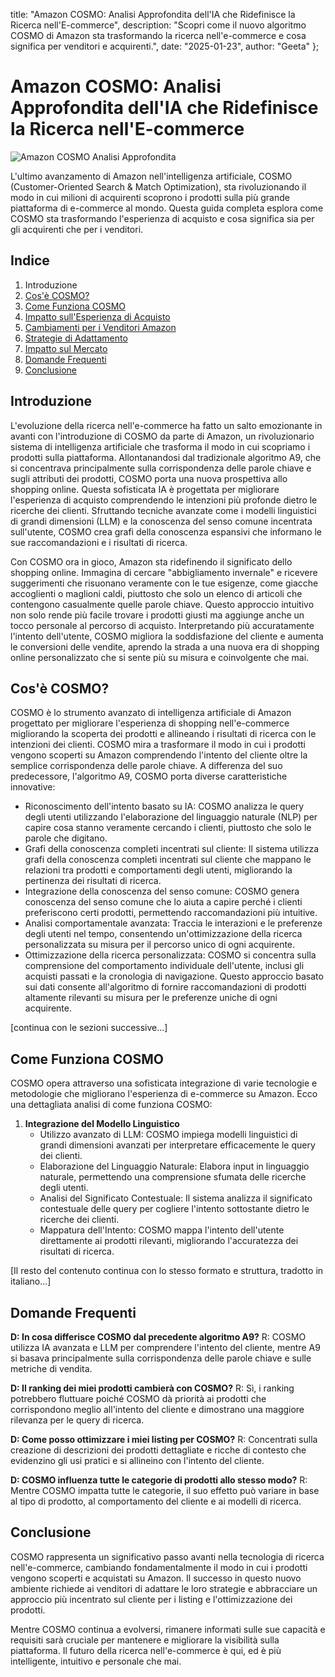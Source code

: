  title: "Amazon COSMO: Analisi Approfondita dell'IA che Ridefinisce la Ricerca nell'E-commerce",
  description: "Scopri come il nuovo algoritmo COSMO di Amazon sta trasformando la ricerca nell'e-commerce e cosa significa per venditori e acquirenti.",
  date: "2025-01-23",
  author: "Geeta"
};

# Amazon COSMO: Analisi Approfondita dell'IA che Ridefinisce la Ricerca nell'E-commerce

![Amazon COSMO Analisi Approfondita](/images/blog/amazon-cosmo-deep-dive.jpeg)

L'ultimo avanzamento di Amazon nell'intelligenza artificiale, COSMO (Customer-Oriented Search & Match Optimization), sta rivoluzionando il modo in cui milioni di acquirenti scoprono i prodotti sulla più grande piattaforma di e-commerce al mondo. Questa guida completa esplora come COSMO sta trasformando l'esperienza di acquisto e cosa significa sia per gli acquirenti che per i venditori.

## Indice

1. Introduzione
2. [Cos'è COSMO?](#cos-è-cosmo)
3. [Come Funziona COSMO](#come-funziona-cosmo)
4. [Impatto sull'Esperienza di Acquisto](#impatto-sullesperienza-di-acquisto)
5. [Cambiamenti per i Venditori Amazon](#cambiamenti-per-i-venditori-amazon)
6. [Strategie di Adattamento](#strategie-di-adattamento)
7. [Impatto sul Mercato](#impatto-sul-mercato)
8. [Domande Frequenti](#domande-frequenti)
9. [Conclusione](#conclusione)

## Introduzione

L'evoluzione della ricerca nell'e-commerce ha fatto un salto emozionante in avanti con l'introduzione di COSMO da parte di Amazon, un rivoluzionario sistema di intelligenza artificiale che trasforma il modo in cui scopriamo i prodotti sulla piattaforma. Allontanandosi dal tradizionale algoritmo A9, che si concentrava principalmente sulla corrispondenza delle parole chiave e sugli attributi dei prodotti, COSMO porta una nuova prospettiva allo shopping online. Questa sofisticata IA è progettata per migliorare l'esperienza di acquisto comprendendo le intenzioni più profonde dietro le ricerche dei clienti. Sfruttando tecniche avanzate come i modelli linguistici di grandi dimensioni (LLM) e la conoscenza del senso comune incentrata sull'utente, COSMO crea grafi della conoscenza espansivi che informano le sue raccomandazioni e i risultati di ricerca.

Con COSMO ora in gioco, Amazon sta ridefinendo il significato dello shopping online. Immagina di cercare "abbigliamento invernale" e ricevere suggerimenti che risuonano veramente con le tue esigenze, come giacche accoglienti o maglioni caldi, piuttosto che solo un elenco di articoli che contengono casualmente quelle parole chiave. Questo approccio intuitivo non solo rende più facile trovare i prodotti giusti ma aggiunge anche un tocco personale al percorso di acquisto. Interpretando più accuratamente l'intento dell'utente, COSMO migliora la soddisfazione del cliente e aumenta le conversioni delle vendite, aprendo la strada a una nuova era di shopping online personalizzato che si sente più su misura e coinvolgente che mai.

## Cos'è COSMO?

COSMO è lo strumento avanzato di intelligenza artificiale di Amazon progettato per migliorare l'esperienza di shopping nell'e-commerce migliorando la scoperta dei prodotti e allineando i risultati di ricerca con le intenzioni dei clienti. COSMO mira a trasformare il modo in cui i prodotti vengono scoperti su Amazon comprendendo l'intento del cliente oltre la semplice corrispondenza delle parole chiave. A differenza del suo predecessore, l'algoritmo A9, COSMO porta diverse caratteristiche innovative:

- Riconoscimento dell'intento basato su IA: COSMO analizza le query degli utenti utilizzando l'elaborazione del linguaggio naturale (NLP) per capire cosa stanno veramente cercando i clienti, piuttosto che solo le parole che digitano.
- Grafi della conoscenza completi incentrati sul cliente: Il sistema utilizza grafi della conoscenza completi incentrati sul cliente che mappano le relazioni tra prodotti e comportamenti degli utenti, migliorando la pertinenza dei risultati di ricerca.
- Integrazione della conoscenza del senso comune: COSMO genera conoscenza del senso comune che lo aiuta a capire perché i clienti preferiscono certi prodotti, permettendo raccomandazioni più intuitive.
- Analisi comportamentale avanzata: Traccia le interazioni e le preferenze degli utenti nel tempo, consentendo un'ottimizzazione della ricerca personalizzata su misura per il percorso unico di ogni acquirente.
- Ottimizzazione della ricerca personalizzata: COSMO si concentra sulla comprensione del comportamento individuale dell'utente, inclusi gli acquisti passati e la cronologia di navigazione. Questo approccio basato sui dati consente all'algoritmo di fornire raccomandazioni di prodotti altamente rilevanti su misura per le preferenze uniche di ogni acquirente.

[continua con le sezioni successive...]

## Come Funziona COSMO

COSMO opera attraverso una sofisticata integrazione di varie tecnologie e metodologie che migliorano l'esperienza di e-commerce su Amazon. Ecco una dettagliata analisi di come funziona COSMO:

1. **Integrazione del Modello Linguistico**
   - Utilizzo avanzato di LLM: COSMO impiega modelli linguistici di grandi dimensioni avanzati per interpretare efficacemente le query dei clienti.
   - Elaborazione del Linguaggio Naturale: Elabora input in linguaggio naturale, permettendo una comprensione sfumata delle ricerche degli utenti.
   - Analisi del Significato Contestuale: Il sistema analizza il significato contestuale delle query per cogliere l'intento sottostante dietro le ricerche dei clienti.
   - Mappatura dell'Intento: COSMO mappa l'intento dell'utente direttamente ai prodotti rilevanti, migliorando l'accuratezza dei risultati di ricerca.

[Il resto del contenuto continua con lo stesso formato e struttura, tradotto in italiano...]

## Domande Frequenti

**D: In cosa differisce COSMO dal precedente algoritmo A9?**
R: COSMO utilizza IA avanzata e LLM per comprendere l'intento del cliente, mentre A9 si basava principalmente sulla corrispondenza delle parole chiave e sulle metriche di vendita.

**D: Il ranking dei miei prodotti cambierà con COSMO?**
R: Sì, i ranking potrebbero fluttuare poiché COSMO dà priorità ai prodotti che corrispondono meglio all'intento del cliente e dimostrano una maggiore rilevanza per le query di ricerca.

**D: Come posso ottimizzare i miei listing per COSMO?**
R: Concentrati sulla creazione di descrizioni dei prodotti dettagliate e ricche di contesto che evidenzino gli usi pratici e si allineino con l'intento del cliente.

**D: COSMO influenza tutte le categorie di prodotti allo stesso modo?**
R: Mentre COSMO impatta tutte le categorie, il suo effetto può variare in base al tipo di prodotto, al comportamento del cliente e ai modelli di ricerca.

## Conclusione

COSMO rappresenta un significativo passo avanti nella tecnologia di ricerca nell'e-commerce, cambiando fondamentalmente il modo in cui i prodotti vengono scoperti e acquistati su Amazon. Il successo in questo nuovo ambiente richiede ai venditori di adattare le loro strategie e abbracciare un approccio più incentrato sul cliente per i listing e l'ottimizzazione dei prodotti.

Mentre COSMO continua a evolversi, rimanere informati sulle sue capacità e requisiti sarà cruciale per mantenere e migliorare la visibilità sulla piattaforma. Il futuro della ricerca nell'e-commerce è qui, ed è più intelligente, intuitivo e personale che mai.